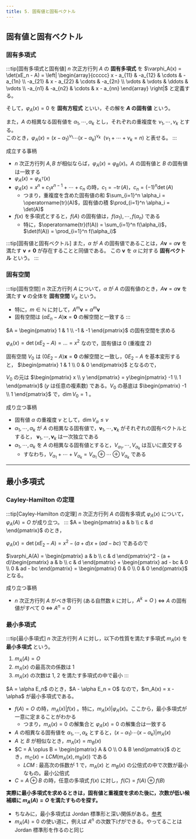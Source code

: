 ```yaml
---
title: 5. 固有値と固有ベクトル
---
```



## 固有値と固有ベクトル
### 固有多項式
:::tip[固有多項式と固有値]
$n$ 次正方行列 $A$ の **固有多項式** を $\varphi_A(x) = \det(xE_n - A) = \left| \begin{array}{ccccc}
x - a_{11} & -a_{12} & \cdots & -a_{1n} \\
-a_{21} & x - a_{22} & \cdots & -a_{2n} \\
\vdots & \vdots & \ddots & \vdots \\
-a_{n1} & -a_{n2} & \cdots & x - a_{nn}
\end{array} \right|$ と定義する。

そして，$\varphi_A(x) = 0$ を **固有方程式** といい，その解を **$A$ の固有値** という。

また，$A$ の相異なる固有値を $\alpha_1, \cdots, \alpha_k$ とし，それぞれの重複度を $\nu_1, \cdots, \nu_k$ とする。  
このとき，$\varphi_A(x) = (x - \alpha_1)^{\nu_1} \cdots (x - \alpha_k)^{\nu_k}~~(\nu_1 + \cdots + \nu_k = n)$ と表せる。
:::

成立する事柄
- $n$ 次正方行列 $A, B$ が相似ならば，$\varphi_A(x) = \varphi_B(x)$。$A$ の固有値と $B$ の固有値は一致する
- $\varphi_A(x) = \varphi_{A^T}(x)$
- $\varphi_A(x) = x^n + c_1 x^{n-1} + \cdots + c_n$ の時，$c_1 = -\operatorname{tr}(A)$，$c_n = (-1)^n \det(A)$
    - つまり，重複度を含めた固有値の和 $\sum_{i=1}^n \alpha_i = \operatorname{tr}(A)$，固有値の積 $\prod_{i=1}^n \alpha_i = \det(A)$
- $f(x)$ を多項式とすると，$f(A)$ の固有値は，$f(\alpha_1), \cdots, f(\alpha_n)$ である
    - 特に，$\operatorname{tr}(f(A)) = \sum_{i=1}^n f(\alpha_i)$，$\det(f(A)) = \prod_{i=1}^n f(\alpha_i)$

:::tip[固有値と固有ベクトル]
また，$\alpha$ が $A$ の固有値であることは，$A\bm{v} = \alpha \bm{v}$ を満たす $\bm{v} \ne \bm{0}$ が存在することと同値である。
この $\bm{v}$ を $\alpha$ に対する **固有ベクトル** という。
:::

### 固有空間
:::tip[固有空間]
$n$ 次正方行列 $A$ について，$\alpha$ が $A$ の固有値のとき，$A\bm{v} = \alpha \bm{v}$ を満たす $\bm{v}$ の全体を **固有空間** $V_\alpha$ という。
- 特に，$m \in \mathbb{N}$ に対して，$A^m \bm{v} = \alpha^m \bm{v}$
- 固有空間は $(\alpha E_n - A)\bm{x} = \bm{0}$ の解空間と一致する
:::

<Toggle title="例" open={false}>
$A = \begin{pmatrix}
    1 & 1 \\
    -1 & -1
\end{pmatrix}$ の固有空間を求める

$\varphi_A(x) = \det(xE_2 - A) = … = x^2$ なので，固有値は $0$ (重複度 $2$)

固有空間 $V_0$ は $(0E_2 - A)\bm{x} = \bm{0}$ の解空間と一致し，$0E_2 - A$ を基本変形すると，
$\begin{pmatrix}
    1 & 1 \\
    0 & 0
\end{pmatrix}$ となるので，

$V_0$ の元は $\begin{pmatrix}
    x \\
    y
\end{pmatrix} = y\begin{pmatrix}
    -1 \\
    1
\end{pmatrix}$ ($y$ は任意の複素数) である。$V_0$ の基底は $\begin{pmatrix}
    -1 \\
    1
\end{pmatrix}$ で，$\dim V_0 = 1$ 。

</Toggle>

成り立つ事柄
- 固有値 $\alpha$ の重複度 $\nu$ として，$\dim V_\alpha \le \nu$
- $\alpha_1, \cdots, \alpha_k$ が $A$ の相異なる固有値で，$\bm{v}_1, \cdots, \bm{v}_k$ がそれぞれの固有ベクトルとすると，
$\bm{v}_1, \cdots, \bm{v}_k$ は一次独立である
- $\alpha_1, \cdots, \alpha_k$ を $A$ の相異なる固有値とすると，$V_{\alpha_1}, \cdots, V_{\alpha_k}$ は互いに直交する
    - すなわち，$V_{\alpha_1} + \cdots + V_{\alpha_k} = V_{\alpha_1} \oplus \cdots \oplus V_{\alpha_k}$ である


---
## 最小多項式
### Cayley-Hamilton の定理
:::tip[Cayley-Hamilton の定理]
$n$ 次正方行列 $A$ の固有多項式 $\varphi_A(x)$ について，$\varphi_A(A) = O$ が成り立つ。
:::
<Toggle title="例" open={false}>
$A = \begin{pmatrix}
    a & b \\
    c & d
\end{pmatrix}$ のとき，

$\varphi_A(x) = \det(xE_2 - A) = x^2 - (a + d)x + (ad - bc)$ であるので

$\varphi_A(A) = \begin{pmatrix}
    a & b \\
    c & d
\end{pmatrix}^2 - (a + d)\begin{pmatrix}
    a & b \\
    c & d
\end{pmatrix} + \begin{pmatrix}
    ad - bc & 0 \\
    0 & ad - bc
\end{pmatrix} = \begin{pmatrix}
    0 & 0 \\
    0 & 0
\end{pmatrix}$ となる。
</Toggle>

成り立つ事柄
- $n$ 次正方行列 $A$ がべき零行列 (ある自然数 $k$ に対し，$A^k = O$ ) $\Leftrightarrow$ $A$ の固有値がすべて $0$ $\Leftrightarrow$ $A^n = O$

### 最小多項式
:::tip[最小多項式]
$n$ 次正方行列 $A$ に対し，以下の性質を満たす多項式 $m_A(x)$ を **最小多項式** という。
1. $m_A(A) = O$
2. $m_A(x)$ の最高次の係数は $1$
3. $m_A(x)$ の次数は 1, 2 を満たす多項式の中で最小
:::
<Toggle title="例" open={false}>
$A = \alpha E_n$ のとき，$A - \alpha E_n = O$ なので，$m_A(x) = x - \alpha$ が最小多項式である。
</Toggle>

- $f(A) = O$ の時，$m_A(x) | f(x)$ 。特に，$m_A(x) | \varphi_A(x)$。ここから，最小多項式が一意に定まることがわかる
    - つまり，$m_A(x) = 0$ の解集合と $\varphi_A(x) = 0$ の解集合は一致する
- $A$ の相異なる固有値を $\alpha_1, \cdots, \alpha_k$ とすると，$(x - \alpha_1)\cdots (x - \alpha_k) | m_A(x)$
- $A$ と $B$ が相似なとき，$m_A(x) = m_B(x)$
- $C = A \oplus B = \begin{pmatrix} A & O \\ O & B \end{pmatrix}$ のとき，$m_C(x) = LCM(m_A(x), m_B(x))$ である
    - $LCM$ : 最高次の係数が $1$ で，$m_A(x)$ と $m_B(x)$ の公倍式の中で次数が最小なもの。最小公倍式
- $C = A \oplus B$ の時，任意の多項式 $f(x)$ に対し，$f(C) = f(A) \oplus f(B)$

**実際に最小多項式を求めるときは，固有値と重複度を求めた後に，次数が低い候補順に $m_A(A) = O$ を満たすものを探す。**
- ちなみに，最小多項式は Jordan 標準形と深い関係がある。[参考](https://blog.goo.ne.jp/suuri-yh/e/cc843b8da4ad4152b23db8fb76097533)
- $m_A(A) = 0$ の使い道に，例えば $A^n$ の次数下げができる。やってることは Jordan 標準形を作るのと同じ